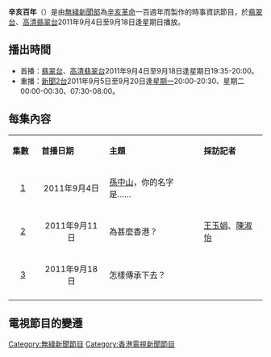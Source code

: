 {{電視節目信息框
| 顏色       = TVB News
| 名稱       = 辛亥百年<br>{{lang|en|Xinhai Centennial}}
| 原名       = 
| 圖片       = [[File:Xinhai_Centennial.jpg|300px]]
| 圖說       = 
| 類型       = 時事資訊節目
| 原創       = 
| 發展       = 
| 導演       = 
| 主持       = 
| 演出       = 
| 配音       = 
| 旁白       = [[阮小清|阮小清]]
| 國家       = 
| 地區       = {{HKG}}
| 語言       = [[粵語|粵語]]
| 季數       = 
| 系列數     = 
| 集數       = 3
| 每集列表   = 
| 執行製片   = 
| 製片人     = [[無綫電視|無綫電視]][[無綫新聞|新聞]] 
| 監製       = 
| 副製片人   = 
| 共同製片人 = 
| 編審       = 
| 剪輯       = 
| 外景       = {{CHN}}[[中國大陸|大陸]]、{{HKG}}、{{TWN}}、{{JAP}}、{{USA}}等地
| 機位       = 
| 每集長     = 約半小時
| 頻道       = [[翡翠台|翡翠台]]、[[高清翡翠台|高清翡翠台]]（首播）<br/>[[TVB新聞2台|新聞2台]]（重播）
| 電視網     =
| 電視臺     =
| 視頻制式   = {{lang|en|HDTV 1080i}} 
| 音頻制式   = 立體聲
| 首播國家   = {{HKG}}
| 首播地區   = [[香港|香港]]
| 開始       = 2011年9月4日
| 結束       = 2011年9月18日
| 晚於       = 
| 早於       = 
| 相關節目   = [[亞洲電視|亞視]]《[[百年共和|百年共和]]》 
| 中國大陸名稱 = 
| 臺灣名稱     = 
| 港澳名稱     = 
| 馬新名稱     = 
| 官方網站   = http://programme.tvb.com/news/xinhaicentennial/
| imdb_id    = 
| tv_com_id  = 
}}
'''辛亥百年'''（'''{{lang|en|Xinhai Centennial}}'''）是由[[無綫電視|無綫]][[無綫新聞|新聞部]]為[[辛亥革命|辛亥革命]]一百週年而製作的時事資訊節目，於[[翡翠台|翡翠台]]、[[高清翡翠台|高清翡翠台]]2011年9月4日至9月18日逢星期日播放。

==播出時間==
*首播：[[翡翠台|翡翠台]]、[[高清翡翠台|高清翡翠台]]2011年9月4日至9月18日逢星期日19:35-20:00。
*重播：[[無綫新聞2台|新聞2台]]2011年9月5日至9月20日逢[[星期一|星期一]]20:00-20:30、星期二00:00-00:30、07:30-08:00。

==每集內容==
{|class="wikitable" style="width:40%; font-size: 14px;"
|- style="background:cornflowerblue; color:white" align=center
|style="width:1%"|'''集數'''||style="width:3%"|'''首播日期'''||style="width:5%"|'''主題'''||style="width:3%"|'''採訪記者'''
|-
|align=center| [http://programme.tvb.com/news/xinhaicentennial/episode/1/ 1] ||align=center| 2011年9月4日||[[孫中山|孫中山]]，你的名字是……||rowspan="3"|[[王玉娟|王玉娟]]、[[陳淑怡|陳淑怡]]
|- style="background:mistyrose"
|align=center| [http://programme.tvb.com/news/xinhaicentennial/episode/2/ 2] ||align=center| 2011年9月11日||為甚麼香港？
|-
|align=center| [http://programme.tvb.com/news/xinhaicentennial/episode/3/ 3] ||align=center| 2011年9月18日||怎樣傳承下去？
|- style="background:mistyrose"
|}

==電視節目的變遷==
{{電視節目的變遷
|寬度=
|播放檔次=星期日19:35-20:00
|電視台={{HK}}[[無綫電視|無綫電視]]{{TVB-Jade}}、{{TVB-HD Jade}}
|節目名稱=辛亥百年<br/>（2011年9月4日—2011年9月18日）
|上一節目=[[星期日檔案|星期日檔案]]<br/>（2010年10月3日—2011年8月28日）
|下一節目=[[荃灣飛躍五十載|荃灣飛躍五十載]]<small>（19:05-20:00）</small><br/>（2011年9月25日）
}}

[[Category:無綫新聞節目|Category:無綫新聞節目]]
[[Category:香港電視新聞節目|Category:香港電視新聞節目]]
